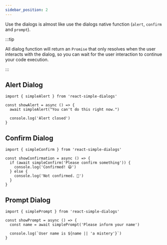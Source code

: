 ```yaml
---
sidebar_position: 2
---
```



<Container />

Use the dialogs is almost like use the dialogs native function (`alert`, `confirm` and `prompt`).

:::tip

All dialog function will return an `Promise` that only resolves when the user interacts with the dialog, so you can wait for the user interaction to continue your code execution.

:::

## Alert Dialog

```tsx
import { simpleAlert } from 'react-simple-dialogs'

const showAlert = async () => {
  await simpleAlert("You can't do this right now.")

  console.log('Alert closed')
}
```
<ShowAlertBtn message="You can't do this right now."/>

## Confirm Dialog

```tsx
import { simpleConfirm } from 'react-simple-dialogs'

const showConfirmation = async () => {
  if (await simpleConfirm('Please confirm something')) {
    console.log('Confirmed! 😄')
  } else {
    console.log('Not confirmed. 🥲')
  }
}
```
<ShowConfirmBtn message="Please confirm something"/>

## Prompt Dialog

```tsx
import { simplePrompt } from 'react-simple-dialogs'

const showPrompt = async () => {
  const name = await simplePrompt('Please inform your name')

  console.log(`User name is ${name || 'a mistery'}`)
}
```
<ShowPromptBtn message="Please inform your name" />
